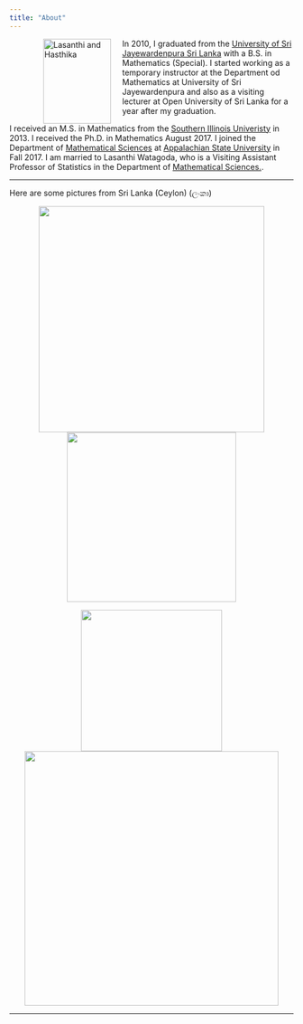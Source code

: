 ```yaml
---
title: "About"
---
```



<figure>

<img src="./images/lasNhas.jpg" alt="Lasanthi and Hasthika" align="left" hspace="20" style="width:120px;height:150px;">
</figure>


In 2010, I graduated from the [University of Sri Jayewardenpura Sri Lanka](http://www.sjp.ac.lk/) with a B.S. in Mathematics (Special).  I started working as a temporary instructor at the Department od Mathematics at University of Sri Jayewardenpura and also as a visiting lecturer at Open University of Sri Lanka for a year after my graduation.

I received an M.S. in Mathematics from the [Southern Illinois Univeristy](http://www.siu.edu) in 2013. I received the Ph.D. in Mathematics August 2017.  I joined the Department of [Mathematical Sciences](http://www.mathsci.appstate.edu) at [Appalachian State University](http://appstate.edu) in Fall 2017. I am married to Lasanthi Watagoda, who is a Visiting Assistant Professor of Statistics in the Department of [Mathematical Sciences.](http://www.mathsci.appstate.edu).

---

Here are some pictures from Sri Lanka (Ceylon) (ලංකා)

<div style="text-align:center">
<p float="center">
  <img src="./images/SL1.jpg" width="400" />
  <img src="./images/SL3.jpg" width="300" /> 

</p>
</div>

<div style="text-align:center">
<p float="center">
  <img src="./images/SL2.png" width="250" />
  <img src="./images/SL4.jpg" width="450" /> 

</p>
</div>

* * * 
